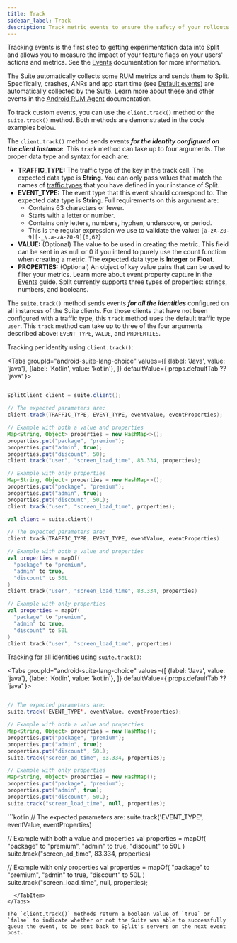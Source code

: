 ```yaml
---
title: Track
sidebar_label: Track
description: Track metric events to ensure the safety of your rollouts or run experiments.
---
```


Tracking events is the first step to getting experimentation data into Split and allows you to measure the impact of your feature flags on your users' actions and metrics. See the [Events](https://help.split.io/hc/en-us/articles/360020585772) documentation for more information.

The Suite automatically collects some RUM metrics and sends them to Split. Specifically, crashes, ANRs and app start time (see [Default events](https://help.split.io/hc/en-us/articles/18530305949837-Android-RUM-Agent#default-events)) are automatically collected by the Suite. Learn more about these and other events in the [Android RUM Agent](https://help.split.io/hc/en-us/articles/18530305949837-Android-RUM-Agent#events) documentation.

To track custom events, you can use the `client.track()` method or the `suite.track()` method. Both methods are demonstrated in the code examples below.

The `client.track()` method sends events **_for the identity configured on the client instance_**. This `track` method can take up to four arguments. The proper data type and syntax for each are:

* **TRAFFIC_TYPE:** The traffic type of the key in the track call. The expected data type is **String**. You can only pass values that match the names of [traffic types](https://help.split.io/hc/en-us/articles/360019916311-Traffic-type) that you have defined in your instance of Split.
* **EVENT_TYPE:** The event type that this event should correspond to. The expected data type is **String**. Full requirements on this argument are:
     * Contains 63 characters or fewer.
     * Starts with a letter or number.
     * Contains only letters, numbers, hyphen, underscore, or period.
     * This is the regular expression we use to validate the value: `[a-zA-Z0-9][-_\.a-zA-Z0-9]{0,62}`
* **VALUE:** (Optional) The value to be used in creating the metric. This field can be sent in as null or 0 if you intend to purely use the count function when creating a metric. The expected data type is **Integer** or **Float**.
* **PROPERTIES:** (Optional) An object of key value pairs that can be used to filter your metrics. Learn more about event property capture in the [Events](https://help.split.io/hc/en-us/articles/360020585772-Events#event-properties) guide. Split currently supports three types of properties: strings, numbers, and booleans.

The `suite.track()` method sends events **_for all the identities_** configured on all instances of the Suite clients. For those clients that have not been configured with a traffic type, this `track` method uses the default traffic type `user`. This `track` method can take up to three of the four arguments described above: `EVENT_TYPE`, `VALUE`, and `PROPERTIES`.

Tracking per identity using `client.track()`:


<Tabs
  groupId="android-suite-lang-choice"
  values={[
    {label: 'Java', value: 'java'},
    {label: 'Kotlin', value: 'kotlin'},
  ]} defaultValue={ props.defaultTab ?? 'java' }>
  <TabItem value="java">
```java

SplitClient client = suite.client();

// The expected parameters are:
client.track(TRAFFIC_TYPE, EVENT_TYPE, eventValue, eventProperties);

// Example with both a value and properties
Map<String, Object> properties = new HashMap<>();
properties.put("package", "premium");
properties.put("admin", true);
properties.put("discount", 50);
client.track("user", "screen_load_time", 83.334, properties);

// Example with only properties
Map<String, Object> properties = new HashMap<>();
properties.put("package", "premium");
properties.put("admin", true);
properties.put("discount", 50L);
client.track("user", "screen_load_time", properties);
```
  </TabItem>
  <TabItem value="kotlin">

```kotlin
val client = suite.client()

// The expected parameters are:
client.track(TRAFFIC_TYPE, EVENT_TYPE, eventValue, eventProperties)

// Example with both a value and properties
val properties = mapOf(
  "package" to "premium",
  "admin" to true,
  "discount" to 50L
)
client.track("user", "screen_load_time", 83.334, properties)

// Example with only properties
val properties = mapOf(
  "package" to "premium",
  "admin" to true,
  "discount" to 50L
)
client.track("user", "screen_load_time", properties)
```
  </TabItem>
</Tabs>

Tracking for all identities using `suite.track()`:

<Tabs
  groupId="android-suite-lang-choice"
  values={[
    {label: 'Java', value: 'java'},
    {label: 'Kotlin', value: 'kotlin'},
  ]} defaultValue={ props.defaultTab ?? 'java' }>
  <TabItem value="java">
```java

// The expected parameters are:
suite.track('EVENT_TYPE', eventValue, eventProperties);

// Example with both a value and properties
Map<String, Object> properties = new HashMap();
properties.put("package", "premium");
properties.put("admin", true);
properties.put("discount", 50L);
suite.track("screen_ad_time", 83.334, properties);

// Example with only properties
Map<String, Object> properties = new HashMap();
properties.put("package", "premium");
properties.put("admin", true);
properties.put("discount", 50L);
suite.track("screen_load_time", null, properties);
```
  </TabItem>
  <TabItem value="kotlin">
```kotlin
// The expected parameters are:
suite.track('EVENT_TYPE', eventValue, eventProperties)

// Example with both a value and properties
val properties = mapOf(
  "package" to "premium",
  "admin" to true,
  "discount" to 50L
)
suite.track("screen_ad_time", 83.334, properties)

// Example with only properties
val properties = mapOf(
  "package" to "premium",
  "admin" to true,
  "discount" to 50L
)
suite.track("screen_load_time", null, properties);
```
  </TabItem>
</Tabs>

The `client.track()` methods return a boolean value of `true` or `false` to indicate whether or not the Suite was able to successfully queue the event, to be sent back to Split's servers on the next event post.